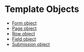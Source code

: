 
# Template Objects

- [Form object](./form.mdx)
- [Page object](./page.mdx)
- [Row object](./row.mdx)
- [Field object](./field.mdx)
- [Submission object](./submission)
